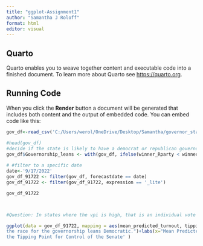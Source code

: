 ```yaml
---
title: "ggplot-Assignment1"
author: "Samantha J Roloff"
format: html
editor: visual
---
```


## Quarto

Quarto enables you to weave together content and executable code into a finished document. To learn more about Quarto see <https://quarto.org>.

## Running Code

When you click the **Render** button a document will be generated that includes both content and the output of embedded code. You can embed code like this:

```r
gov_df<-read_csv('C:/Users/werol/OneDrive/Desktop/Samantha/governor_state_toplines_2022.csv', show_col_types = FALSE)

#head(gov_df)
#decide if the state is likely to have a democrat or republican governor
gov_df$Governorship_leans <- with(gov_df, ifelse(winner_Rparty < winner_Dparty, 'Democrat', 'Republican'))
 
# #filter to a specific date
date<-'9/17/2022'
gov_df_91722 <- filter(gov_df, forecastdate == date)
gov_df_91722 <- filter(gov_df_91722, expression == '_lite')

gov_df_91722



#Question: In states where the vpi is high, that is an individual vote will determine the outcome of the senate race, and the tipping point is high, that is chance that the seat is the tipping point for control of the race, are the governors more likely to be Democrat or Republican?

ggplot(data = gov_df_91722, mapping = aes(mean_predicted_turnout, tipping))+ geom_point(aes(color=Governorship_leans))+scale_color_manual(values = c("Democrat" = "blue", "Republican" = "red"))+theme_bw()+ggtitle("In states where the tipping point of the senate race is high, 
the race for the governorship leans Democratic.")+labs(x="Mean Predicted Turnout for the State Senate Race", y='Chance that the Seat is 
the Tipping Point for Control of the Senate' )

```
